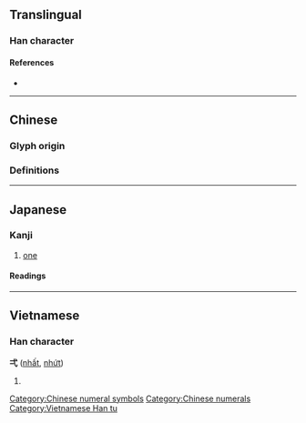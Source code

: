 {{character info/new}}
{{also|壹|一}}
==Translingual==

===Han character===
{{Han char|rn=56|rad=弋|as=01|sn=4|four=|canj=IPM,XIPM|ids=⿹弋一}}

====References====
* {{Han ref|kx=0355.020|dkj=09658|dj=0670.180|hdz=10558.030|uh=5F0C|ud=24332}}

----

==Chinese==

===Glyph origin===
{{Han etym}}

===Definitions===
{{zh-see|一|a}}

[[Category:Chinese numeral symbols]]
[[Category:Chinese numerals]]

----

==Japanese==

===Kanji===
{{ja-kanji|grade=|rs=弋01}}

# [[one]]

====Readings====
{{ja-readings
|goon=[[いち]] (ichi)
|kanon=[[いつ]] (itsu)
|kun=[[ひとつ]] ([[弌つ]], hitotsu)
|nanori=[[はじめ]] (hajime)
}}

----

==Vietnamese==

===Han character===
'''弌''' ([[nhất]], [[nhứt]])

# {{defn|lang=vi}}

[[Category:Vietnamese Han tu]]